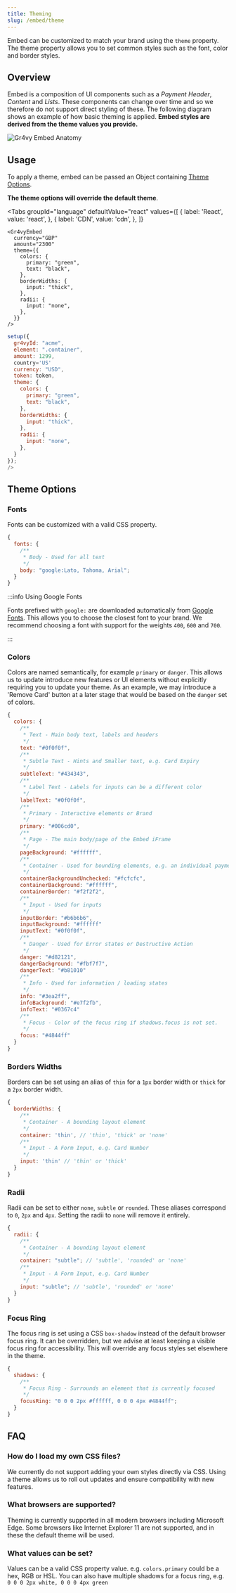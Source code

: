 ```yaml
---
title: Theming
slug: /embed/theme
---
```


<!--alex disable canadian-->


Embed can be customized to match your brand using the `theme` property. The
theme property allows you to set common styles such as the font, color and
border styles.

## Overview

Embed is a composition of UI components such as a _Payment Header_, _Content_
and _Lists_. These components can change over time and so we therefore do not
support direct styling of these. The following diagram shows an example of how
basic theming is applied. **Embed styles are derived from the theme values you
provide.**

<Image src={image} title="Gr4vy Embed Anatomy" />

## Usage

To apply a theme, embed can be passed an Object containing
[Theme Options](#theme-options).

**The theme options will override the default theme**.

<Tabs
  groupId="language"
  defaultValue="react"
  values={[
    { label: 'React', value: 'react', },
    { label: 'CDN', value: 'cdn', },
  ]}
>
  <TabItem value="react">

```tsx
<Gr4vyEmbed
  currency="GBP"
  amount="2300"
  theme={{
    colors: {
      primary: "green",
      text: "black",
    },
    borderWidths: {
      input: "thick",
    },
    radii: {
      input: "none",
    },
  }}
/>
```

  </TabItem>

  <TabItem value="cdn">

```js
setup({
  gr4vyId: "acme",
  element: ".container",
  amount: 1299,
  country='US'
  currency: "USD",
  token: token,
  theme: {
    colors: {
      primary: "green",
      text: "black",
    },
    borderWidths: {
      input: "thick",
    },
    radii: {
      input: "none",
    },
  }
});
/>
```

  </TabItem>
</Tabs>

## Theme Options

### Fonts

Fonts can be customized with a valid CSS property.

```js
{
  fonts: {
    /**
     * Body - Used for all text
     */
    body: "google:Lato, Tahoma, Arial";
  }
}
```

:::info Using Google Fonts

Fonts prefixed with `google:` are downloaded automatically from
[Google Fonts](https://fonts.google.com/). This allows you to choose the closest
font to your brand. We recommend choosing a font with support for the weights
`400`, `600` and `700`.

:::

### Colors

Colors are named semantically, for example `primary` or `danger`. This allows us
to update introduce new features or UI elements without explicitly requiring you
to update your theme. As an example, we may introduce a 'Remove Card' button at
a later stage that would be based on the `danger` set of colors.

```js
{
  colors: {
    /**
     * Text - Main body text, labels and headers
     */
    text: "#0f0f0f",
    /**
     * Subtle Text - Hints and Smaller text, e.g. Card Expiry
     */
    subtleText: "#434343",
    /**
     * Label Text - Labels for inputs can be a different color
     */
    labelText: "#0f0f0f",
    /**
     * Primary - Interactive elements or Brand
     */
    primary: "#006cd0",
    /**
     * Page - The main body/page of the Embed iFrame
     */
    pageBackground: "#ffffff",
    /**
     * Container - Used for bounding elements, e.g. an individual payment option
     */
    containerBackgroundUnchecked: "#fcfcfc",
    containerBackground: "#ffffff",
    containerBorder: "#f2f2f2",
    /**
     * Input - Used for inputs
     */
    inputBorder: "#b6b6b6",
    inputBackground: "#ffffff"
    inputText: "#0f0f0f",
    /**
     * Danger - Used for Error states or Destructive Action
     */
    danger: "#d82121",
    dangerBackground: "#fbf7f7",
    dangerText: "#b81010"
    /**
     * Info - Used for information / loading states
     */
    info: "#3ea2ff",
    infoBackground: "#e7f2fb",
    infoText: "#0367c4"
    /**
     * Focus - Color of the focus ring if shadows.focus is not set.
     */
    focus: "#4844ff"
  }
}
```

### Borders Widths

Borders can be set using an alias of `thin` for a `1px` border width or `thick`
for a `2px` border width.

```js
{
  borderWidths: {
    /**
     * Container - A bounding layout element
     */
    container: 'thin', // 'thin', 'thick' or 'none'
    /**
     * Input - A Form Input, e.g. Card Number
     */
    input: 'thin' // 'thin' or 'thick'
  }
}
```

### Radii

Radii can be set to either `none`, `subtle` or `rounded`. These aliases
correspond to `0`, `2px` and `4px`. Setting the radii to `none` will remove it
entirely.

```js
{
  radii: {
    /**
     * Container - A bounding layout element
     */
    container: "subtle"; // 'subtle', 'rounded' or 'none'
    /**
     * Input - A Form Input, e.g. Card Number
     */
    input: "subtle"; // 'subtle', 'rounded' or 'none'
  }
}
```

### Focus Ring

The focus ring is set using a CSS `box-shadow` instead of the default browser
focus ring. It can be overridden, but we advise at least keeping a visible focus
ring for accessibility. This will override any focus styles set elsewhere in the
theme.

```js
{
  shadows: {
    /**
     * Focus Ring - Surrounds an element that is currently focused
     */
    focusRing: "0 0 0 2px #ffffff, 0 0 0 4px #4844ff";
  }
}
```

## FAQ

### How do I load my own CSS files?

We currently do not support adding your own styles directly via CSS. Using a
theme allows us to roll out updates and ensure compatibility with new features.

### What browsers are supported?

Theming is currently supported in all modern browsers including Microsoft Edge.
Some browsers like Internet Explorer 11 are not supported, and in these the
default theme will be used.

### What values can be set?

Values can be a valid CSS property value. e.g. `colors.primary` could be a hex,
RGB or HSL. You can also have multiple shadows for a focus ring, e.g.
`0 0 0 2px white, 0 0 0 4px green`
